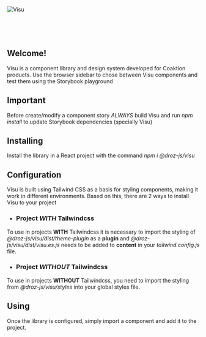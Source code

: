 
<Meta title="Início" />

![Visu](./visu.svg)

<br/><br/><br/>

## Welcome!
Visu is a component library and design system developed for Coaktion products.
Use the browser sidebar to chose between Visu components and test them using the Storybook playground

## Important
Before create/modify a component story *ALWAYS* build Visu and run _npm install_ to update Storybook dependencies (specially Visu)
 
## Installing
Install the library in a React project with the command _npm i @droz-js/visu_

## Configuration
Visu is built using Tailwind CSS as a basis for styling components, making it work in different environments. Based on this, there are 2 ways to install Visu to your project

- ### Project *WITH* Tailwindcss
To use in projects **WITH** Tailwindcss it is necessary to import the styling of _@droz-js/visu/dist/theme-plugin_ as a **plugin** and _@droz-js/visu/dist/visu.es.js_ needs to be added to **content** in your _tailwind.config.js_ file.

- ### Project *WITHOUT* Tailwindcss
To use in projects **WITHOUT** Tailwindcss, you need to import the styling from _@droz-js/visu/styles_ into your global styles file.

## Using
Once the library is configured, simply import a component and add it to the project.